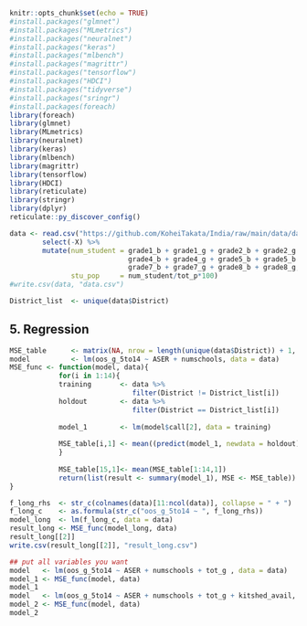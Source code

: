 
```{r setup, include = TRUE}
knitr::opts_chunk$set(echo = TRUE)
#install.packages("glmnet")
#install.packages("MLmetrics")
#install.packages("neuralnet")
#install.packages("keras")
#install.packages("mlbench")
#install.packages("magrittr")
#install.packages("tensorflow")
#install.packages("HDCI")
#install.packages("tidyverse")
#install.packages("sringr")
#install.packages(foreach)
library(foreach)
library(glmnet)
library(MLmetrics)
library(neuralnet)
library(keras)
library(mlbench)
library(magrittr)
library(tensorflow)
library(HDCI)
library(reticulate)
library(stringr)
library(dplyr)
reticulate::py_discover_config()
```


```{r data_import, include = TRUE}
data <- read.csv("https://github.com/KoheiTakata/India/raw/main/data/data.csv") %>% 
        select(-X) %>% 
        mutate(num_student = grade1_b + grade1_g + grade2_b + grade2_g + grade3_b + grade3_g + 
                             grade4_b + grade4_g + grade5_b + grade5_b + grade6_b + grade6_g + 
                             grade7_b + grade7_g + grade8_b + grade8_g,
               stu_pop     = num_student/tot_p*100)
#write.csv(data, "data.csv")

District_list  <- unique(data$District)

```


## 5. Regression
```{r regression_function, include=TRUE}
MSE_table      <- matrix(NA, nrow = length(unique(data$District)) + 1, ncol = 1)
model          <- lm(oos_g_5to14 ~ ASER + numschools, data = data)
MSE_func <- function(model, data){
            for(i in 1:14){
            training       <- data %>% 
                              filter(District != District_list[i])
            holdout        <- data %>% 
                              filter(District == District_list[i])
            
            model_1        <- lm(model$call[2], data = training)
            
            MSE_table[i,1] <- mean((predict(model_1, newdata = holdout) - holdout$oos_g_5to14)^2, na.rm = TRUE)
            }
            
            MSE_table[15,1]<- mean(MSE_table[1:14,1])
            return(list(result <- summary(model_1), MSE <- MSE_table))
}
```




```{r long, include=TRUE}
f_long_rhs  <- str_c(colnames(data)[11:ncol(data)], collapse = " + ")
f_long_c    <- as.formula(str_c("oos_g_5to14 ~ ", f_long_rhs))
model_long  <- lm(f_long_c, data = data)
result_long <- MSE_func(model_long, data)
result_long[[2]]
write.csv(result_long[[2]], "result_long.csv")
```



```{r regression_2, include= TRUE}
## put all variables you want
model   <- lm(oos_g_5to14 ~ ASER + numschools + tot_g , data = data)
model_1 <- MSE_func(model, data)
model_1
model   <- lm(oos_g_5to14 ~ ASER + numschools + tot_g + kitshed_avail, data = data)
model_2 <- MSE_func(model, data)
model_2
```
